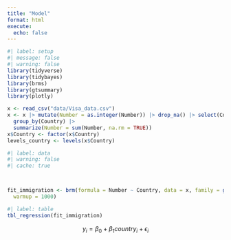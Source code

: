 ```yaml
---
title: "Model"
format: html
execute: 
  echo: false
---
```


```r
#| label: setup
#| message: false
#| warning: false
library(tidyverse)
library(tidybayes)
library(brms)
library(gtsummary)
library(plotly)

x <- read_csv("data/Visa_data.csv")
x <- x |> mutate(Number = as.integer(Number)) |> drop_na() |> select(Country, Number) |> 
  group_by(Country) |> 
  summarize(Number = sum(Number, na.rm = TRUE)) 
x$Country <- factor(x$Country)
levels_country <- levels(x$Country)

```

```r
#| label: data
#| warning: false
#| cache: true



fit_immigration <- brm(formula = Number ~ Country, data = x, family = gaussian(), silent = 2, refresh = 0, seed = 2, iter = 3000,  # Increase the number of iterations
  warmup = 1000)
```

```r
#| label: table
tbl_regression(fit_immigration)

```

$$y_{i} = \beta_{0} + \beta_{1} country_i + \epsilon_{i} $$

